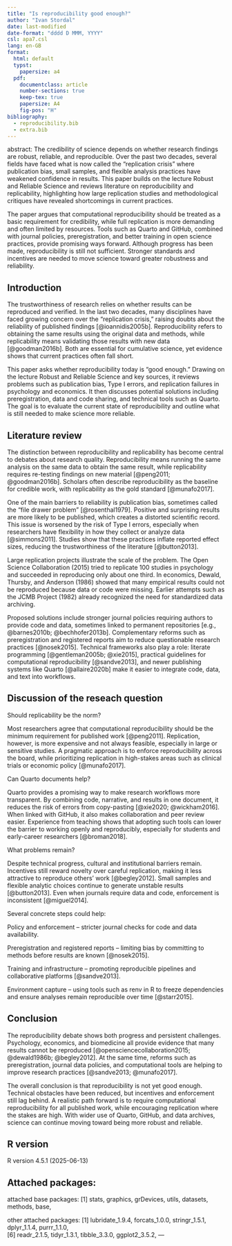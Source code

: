 ```yaml
---
title: "Is reproducibility good enough?"
author: "Ivan Stordal"
date: last-modified
date-format: "dddd D MMM, YYYY"
csl: apa7.csl
lang: en-GB
format:
  html: default
  typst:
    papersize: a4
  pdf:
    documentclass: article
    number-sections: true
    keep-tex: true
    papersize: A4
    fig-pos: "H"
bibliography: 
  - reproducibility.bib
  - extra.bib
---
```


abstract: The credibility of science depends on whether research findings are robust, reliable, and reproducible. Over the past two decades, several fields have faced what is now called the “replication crisis” where publication bias, small samples, and flexible analysis practices have weakened confidence in results. This paper builds on the lecture Robust and Reliable Science and reviews literature on reproducibility and replicability, highlighting how large replication studies and methodological critiques have revealed shortcomings in current practices.

The paper argues that computational reproducibility should be treated as a basic requirement for credibility, while full replication is more demanding and often limited by resources. Tools such as Quarto and GitHub, combined with journal policies, preregistration, and better training in open science practices, provide promising ways forward. Although progress has been made, reproducibility is still not sufficient. Stronger standards and incentives are needed to move science toward greater robustness and reliability.

## Introduction

The trustworthiness of research relies on whether results can be reproduced and verified. In the last two decades, many disciplines have faced growing concern over the “replication crisis,” raising doubts about the reliability of published findings [@ioannidis2005b]. Reproducibility refers to obtaining the same results using the original data and methods, while replicability means validating those results with new data [@goodman2016b]. Both are essential for cumulative science, yet evidence shows that current practices often fall short.

This paper asks whether reproducibility today is “good enough.” Drawing on the lecture Robust and Reliable Science and key sources, it reviews problems such as publication bias, Type I errors, and replication failures in psychology and economics. It then discusses potential solutions including preregistration, data and code sharing, and technical tools such as Quarto. The goal is to evaluate the current state of reproducibility and outline what is still needed to make science more reliable.


## Literature review

The distinction between reproducibility and replicability has become central to debates about research quality. Reproducibility means running the same analysis on the same data to obtain the same result, while replicability requires re-testing findings on new material [@peng2011; @goodman2016b]. Scholars often describe reproducibility as the baseline for credible work, with replicability as the gold standard [@munafo2017].

One of the main barriers to reliability is publication bias, sometimes called the “file drawer problem” [@rosenthal1979]. Positive and surprising results are more likely to be published, which creates a distorted scientific record. This issue is worsened by the risk of Type I errors, especially when researchers have flexibility in how they collect or analyze data [@simmons2011]. Studies show that these practices inflate reported effect sizes, reducing the trustworthiness of the literature [@button2013].

Large replication projects illustrate the scale of the problem. The Open Science Collaboration (2015) tried to replicate 100 studies in psychology and succeeded in reproducing only about one third. In economics, Dewald, Thursby, and Anderson (1986) showed that many empirical results could not be reproduced because data or code were missing. Earlier attempts such as the JCMB Project (1982) already recognized the need for standardized data archiving.

Proposed solutions include stronger journal policies requiring authors to provide code and data, sometimes linked to permanent repositories [e.g., @barnes2010b; @bechhofer2013b]. Complementary reforms such as preregistration and registered reports aim to reduce questionable research practices [@nosek2015]. Technical frameworks also play a role: literate programming [@gentleman2005b; @xie2015], practical guidelines for computational reproducibility [@sandve2013], and newer publishing systems like Quarto [@allaire2020b] make it easier to integrate code, data, and text into workflows.


## Discussion of the reseach question

Should replicability be the norm?

Most researchers agree that computational reproducibility should be the minimum requirement for published work [@peng2011]. Replication, however, is more expensive and not always feasible, especially in large or sensitive studies. A pragmatic approach is to enforce reproducibility across the board, while prioritizing replication in high-stakes areas such as clinical trials or economic policy [@munafo2017].

Can Quarto documents help?

Quarto provides a promising way to make research workflows more transparent. By combining code, narrative, and results in one document, it reduces the risk of errors from copy-pasting [@xie2020; @wickham2016]. When linked with GitHub, it also makes collaboration and peer review easier. Experience from teaching shows that adopting such tools can lower the barrier to working openly and reproducibly, especially for students and early-career researchers [@broman2018].

What problems remain?

Despite technical progress, cultural and institutional barriers remain. Incentives still reward novelty over careful replication, making it less attractive to reproduce others’ work [@begley2012]. Small samples and flexible analytic choices continue to generate unstable results [@button2013]. Even when journals require data and code, enforcement is inconsistent [@miguel2014].

Several concrete steps could help:

Policy and enforcement – stricter journal checks for code and data availability.

Preregistration and registered reports – limiting bias by committing to methods before results are known [@nosek2015].

Training and infrastructure – promoting reproducible pipelines and collaborative platforms [@sandve2013].

Environment capture – using tools such as renv in R to freeze dependencies and ensure analyses remain reproducible over time [@starr2015].

## Conclusion

The reproducibility debate shows both progress and persistent challenges. Psychology, economics, and biomedicine all provide evidence that many results cannot be reproduced [@opensciencecollaboration2015; @dewald1986b; @begley2012]. At the same time, reforms such as preregistration, journal data policies, and computational tools are helping to improve research practices [@sandve2013; @munafo2017].

The overall conclusion is that reproducibility is not yet good enough. Technical obstacles have been reduced, but incentives and enforcement still lag behind. A realistic path forward is to require computational reproducibility for all published work, while encouraging replication where the stakes are high. With wider use of Quarto, GitHub, and data archives, science can continue moving toward being more robust and reliable.


## R version

R version 4.5.1 (2025-06-13)

## Attached packages:

attached base packages:
[1] stats,     graphics,  grDevices,   utils,     datasets,  methods,   base,     

other attached packages:
[1] lubridate_1.9.4, forcats_1.0.0,   stringr_1.5.1,   dplyr_1.1.4,     purrr_1.1.0,   
[6] readr_2.1.5,     tidyr_1.3.1,     tibble_3.3.0,    ggplot2_3.5.2, 
---


